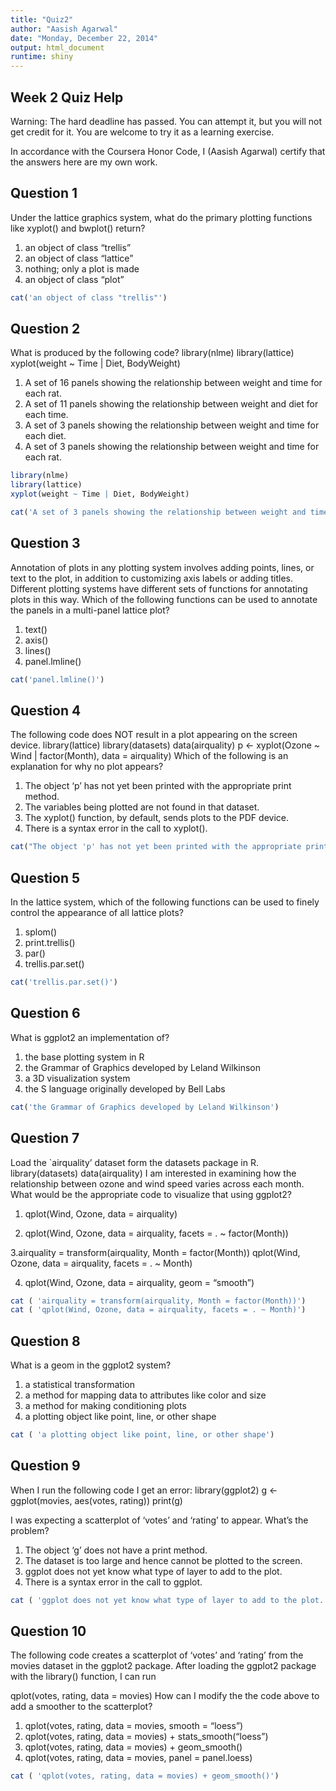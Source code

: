 ```yaml
---
title: "Quiz2"
author: "Aasish Agarwal"
date: "Monday, December 22, 2014"
output: html_document
runtime: shiny
---
```


## Week 2 Quiz Help

Warning: The hard deadline has passed. You can attempt it, but you will not get credit for it. You are welcome to try it as a learning exercise.

In accordance with the Coursera Honor Code, I (Aasish Agarwal) certify that the answers here are my own work.

## Question 1
Under the lattice graphics system, what do the primary plotting functions like xyplot() and bwplot() return?

1) an object of class "trellis"
1) an object of class "lattice"
1) nothing; only a plot is made
1) an object of class "plot"

```r
cat('an object of class "trellis"')
```

## Question 2
What is produced by the following code?
library(nlme)
library(lattice)
xyplot(weight ~ Time | Diet, BodyWeight)

1) A set of 16 panels showing the relationship between weight and time for each rat.
1) A set of 11 panels showing the relationship between weight and diet for each time.
1) A set of 3 panels showing the relationship between weight and time for each diet.
1) A set of 3 panels showing the relationship between weight and time for each rat.

```r
library(nlme)
library(lattice)
xyplot(weight ~ Time | Diet, BodyWeight)

cat('A set of 3 panels showing the relationship between weight and time for each diet')
```

## Question 3
Annotation of plots in any plotting system involves adding points, lines, or text to the plot, in addition to customizing axis labels or adding titles. Different plotting systems have different sets of functions for annotating plots in this way. Which of the following functions can be used to annotate the panels in a multi-panel lattice plot?

1) text()
1) axis()
1) lines()
1) panel.lmline()

```r
cat('panel.lmline()')
```

## Question 4
The following code does NOT result in a plot appearing on the screen device.
library(lattice)
library(datasets)
data(airquality)
p <- xyplot(Ozone ~ Wind | factor(Month), data = airquality)
Which of the following is an explanation for why no plot appears?

1) The object 'p' has not yet been printed with the appropriate print method.
1) The variables being plotted are not found in that dataset.
1) The xyplot() function, by default, sends plots to the PDF device.
1) There is a syntax error in the call to xyplot().

```r
cat("The object 'p' has not yet been printed with the appropriate print method.")
```

## Question 5
In the lattice system, which of the following functions can be used to finely control the appearance of all lattice plots?

1) splom()
1) print.trellis()
1) par()
1) trellis.par.set()

```r
cat('trellis.par.set()')
```

## Question 6
What is ggplot2 an implementation of?

1) the base plotting system in R
1) the Grammar of Graphics developed by Leland Wilkinson
1) a 3D visualization system
1) the S language originally developed by Bell Labs

```r
cat('the Grammar of Graphics developed by Leland Wilkinson')
```

## Question 7
Load the `airquality' dataset form the datasets package in R.
library(datasets)
data(airquality)
I am interested in examining how the relationship between ozone and wind speed varies across each month. What would be the appropriate code to visualize that using ggplot2?

1. qplot(Wind, Ozone, data = airquality)

2. qplot(Wind, Ozone, data = airquality, facets = . ~ factor(Month))
 
3.airquality = transform(airquality, Month = factor(Month))
qplot(Wind, Ozone, data = airquality, facets = . ~ Month)

4. qplot(Wind, Ozone, data = airquality, geom = "smooth")

```r
cat ( 'airquality = transform(airquality, Month = factor(Month))')
cat ( 'qplot(Wind, Ozone, data = airquality, facets = . ~ Month)')

```

## Question 8
What is a geom in the ggplot2 system?

1) a statistical transformation
1) a method for mapping data to attributes like color and size
1) a method for making conditioning plots
1) a plotting object like point, line, or other shape

```r
cat ( 'a plotting object like point, line, or other shape')
```

## Question 9
When I run the following code I get an error:
library(ggplot2)
g <- ggplot(movies, aes(votes, rating))
print(g)

I was expecting a scatterplot of 'votes' and 'rating' to appear. What's the problem?

1) The object 'g' does not have a print method.
1) The dataset is too large and hence cannot be plotted to the screen.
1) ggplot does not yet know what type of layer to add to the plot.
1) There is a syntax error in the call to ggplot.

```r
cat ( 'ggplot does not yet know what type of layer to add to the plot.')
```


## Question 10
The following code creates a scatterplot of 'votes' and 'rating' from the movies dataset in the ggplot2 package. After loading the ggplot2 package with the library() function, I can run

qplot(votes, rating, data = movies)
How can I modify the the code above to add a smoother to the scatterplot?

1) qplot(votes, rating, data = movies, smooth = "loess")
1) qplot(votes, rating, data = movies) + stats_smooth("loess")
1) qplot(votes, rating, data = movies) + geom_smooth()
1) qplot(votes, rating, data = movies, panel = panel.loess)

```r
cat ( 'qplot(votes, rating, data = movies) + geom_smooth()')
```

